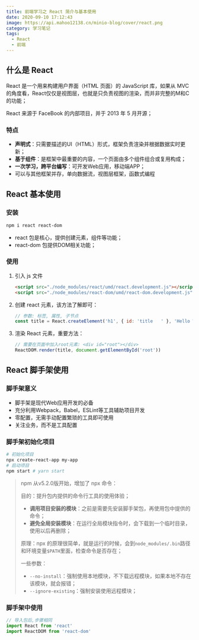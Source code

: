 ```yaml
---
title: 前端学习之 React 简介与基本使用
date: 2020-09-10 17:12:43
image: https://api.mahoo12138.cn/minio-blog/cover/react.png
category: 学习笔记
tags:
  - React
  - 前端
---
```


## 什么是 React

React 是一个用来构建用户界面（HTML 页面）的 JavaScript 库，如果从 MVC的角度看，React仅仅是视图层，也就是只负责视图的渲染，而并非完整的M和C的功能；

React 来源于 FaceBook 的内部项目，并于 2013 年 5 月开源；

### 特点

- **声明式**：只需要描述的UI（HTML）形式，框架负责渲染并根据数据实时更新；
- **基于组件**：是框架中最重要的内容，一个页面由多个组件组合或复用构成；
- **一次学习，跨平台编写**：可开发Web应用，移动端APP；
- 可以与其他框架并存，单向数据流，视图层框架，函数式编程

## React 基本使用

### 安装

```bash
npm i react react-dom
```

- react 包是核心，提供创建元素，组件等功能；
- react-dom 包提供DOM相关功能；

### 使用

1. 引入 js 文件

   ```html
   <script src="./node_modules/react/umd/react.development.js"></script>
   <script src="./node_modules/react-dom/umd/react-dom.development.js"></script>
   ```

2. 创建 react 元素，该方法了解即可：

   ```js
   // 参数: 标签, 属性, 子节点
   const title = React.createElement('h1', { id: 'title   ' }, 'Hello World')
   ```

3. 渲染 React 元素，重要方法：

   ```js
   // 需要在页面中加入root元素: <div id="root"></div>
   ReactDOM.render(title, document.getElementById('root'))
   ```

## React 脚手架使用

### 脚手架意义

- 脚手架是现代Web应用开发的必备
- 充分利用Webpack，Babel，ESLint等工具辅助项目开发
- 零配置，无需手动配置繁琐的工具即可使用
- 关注业务，而不是工具配置

### 脚手架初始化项目

```bash
# 初始化项目
npx create-react-app my-app
# 启动项目
npm start # yarn start
```

> npm 从v5.2.0版开始，增加了 npx 命令：
>
> 目的：提升包内提供的命令行工具的使用体验；
>
> - **调用项目安装的模块**：之前是需要先安装脚手架包，再使用包中提供的命令；
> - **避免全局安装模块**：在运行全局模块指令时，会下载到一个临时目录，使用以后再删除；
>
> 原理：npx 的原理很简单，就是运行的时候，会到`node_modules/.bin`路径和环境变量`$PATH`里面，检查命令是否存在；
>
> 一些参数：
>
> - `--no-install`：强制使用本地模块，不下载远程模块，如果本地不存在该模块，就会报错；
> - `--ignore-existing`：强制安装使用远程模块；

### 脚手架中使用

```js
// 导入包后,步骤相同
import React from 'react'
import ReactDOM from 'react-dom'
```
